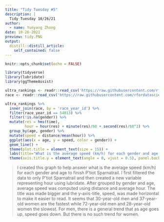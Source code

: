 ```yaml
---
title: "Tidy Tuesday #5"
description: |
  Tidy Tuesday 10/26/21
author:
  - name: Yunyang Zhong
date: 10-26-2021
preview: tidy.PNG
output:
  distill::distill_article:
    self_contained: false
---
```


```r
knitr::opts_chunk$set(echo = FALSE)
```

```r
library(tidyverse)
library(lubridate)
library(ggThemeAssist)

ultra_rankings <- readr::read_csv('https://raw.githubusercontent.com/rfordatascience/tidytuesday/master/data/2021/2021-10-26/ultra_rankings.csv')
race <- readr::read_csv('https://raw.githubusercontent.com/rfordatascience/tidytuesday/master/data/2021/2021-10-26/race.csv')
```

```r
ultra_rankings %>% 
  inner_join(race, by = 'race_year_id') %>%
  filter(race_year_id == 54013) %>%
  filter(!is.na(gender)) %>% 
  mutate(res = hms(time),
         hour = hour(res) + minute(res)/60 + second(res)/60^2) %>% 
  group_by(age, gender) %>% 
  mutate(speed = distance/mean(hour)) %>% 
  ggplot(aes(x = age, y = speed, color = gender)) +
  geom_line() +
  theme(plot.title = element_text(size = 15)) +
  labs(title="What is the average speed (km/h) for each gender and age to \nfinish P'tiot Sparnatrail?", caption = "Plot created by Yunyang Zhong,\ndata from Benjamin Nowak by way of International Trail Running Association (ITRA)") +
  theme(axis.title.y = element_text(angle = 0, vjust = 0.5), panel.background = element_rect(fill = "gray90"))
```

> I created this graph to help answer what is the average speed (km/h) for each gender and age to finish P'tiot Sparnatrail. I first filtered the data to only P'tiot Sparnatrail and then created a new variable representing hour using lubridate. After grouped by gender and age, average speed was computed using distance and average hour. The title was made bigger and the y-axis-title, speed, was made horizontal to make it easier to read. It seems that 30-year-old men and 37-year-old women are the fastest while 72-year-old men and 28-year-old women the slowest. For men, there is a general trend that as age goes up, speed goes down. But there is no such trend for women.
